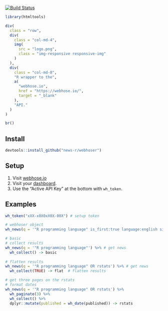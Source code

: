 <!-- badges: start -->
[![Build Status](https://travis-ci.org/news-r/webhoser.svg?branch=master)](https://travis-ci.org/news-r/webhoser)
<!-- badges: end -->

```r
library(htmltools)
```

```r
div(
  class = "row",
  div(
    class = "col-md-4",
    img(
      src = "logo.png",
      class = "img-responsive responsive-img"
    )
  ),
  div(
    class = "col-md-8",
    "R wrapper to the", 
    a(
      "webhose.io",
      href = "https://webhose.io/",
      target = "_blank"
    ), 
    "API."
  )
)

br()
```

## Install

```r
devtools::install_github("news-r/webhoser")
```

## Setup

1. Visit [webhose.io](https://webhose.io/)
2. Visit your [dashboard](https://webhose.io/dashboard).
3. Use the "Active API Key" at the bottom with `wh_token`.

## Examples

``` r
wh_token("xXX-x0X0xX0X-00X") # setup token

# webhoser object
wh_news(q = '"R programming language" is_first:true language:english site_type:news') -> news

# basic
# collect results
wh_news(q = '"R programming language"') %>% # get news
  wh_collect() -> basic
  
# flatten results
wh_news(q = '"R programming language" OR rstats') %>% # get news
  wh_collect(TRUE) -> flat  # flatten results

# get three pages on the rstats
# format dates
wh_news(q = '"R programming language" OR rstats') %>% 
  wh_paginate(3) %>% 
  wh_collect() %>% 
  dplyr::mutate(published = wh_date(published)) -> rstats
```